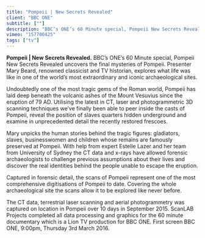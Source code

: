 ```yaml
---
title: "Pompeii | New Secrets Revealed"
client: "BBC ONE"
subtitle: [""]
description: "BBC’s ONE’s 60 Minute special, Pompeii New Secrets Revealed uncovers the final mysteries of Pompeii. Presenter Mary Beard renowned classicist and TV historian explores what life was like in one of the world’s most extraordinary and iconic archaeological sites."
vimeo: "157700425"
tags: ["tv"]
---
```



**Pompeii | New Secrets Revealed.** BBC’s ONE’s 60 Minute special, Pompeii New Secrets Revealed uncovers the final mysteries of Pompeii. Presenter Mary Beard, renowned classicist and TV historian, explores what life was like in one of the world’s most extraordinary and iconic archaeological sites.

Undoubtedly one of the most tragic gems of the Roman world, Pompeii has laid deep beneath the volcanic ashes of the Mount Vesuvius since the eruption of 79 AD. Utilising the latest in CT, laser and photogrammetric 3D scanning techniques we’ve finally been able to peer inside the casts of Pompeii, reveal the position of slaves quarters hidden underground and examine in unprecedented detail the recently restored frescoes.

<ImageMagic href="BBCPOMPEII_01.jpg" />
<ImageMagic
  href="BBCPOMPEII_06.jpg"
  caption="Overturning previous stories and assumptions the CT provides new insights into the lives of those who lived at Pompeii"
/>
<ImageMagic
  href="BBCPOMPEII_05.jpg"
  caption="A 3D scan of the casts in the exhibition"
/>
Mary unpicks the human stories behind the tragic figures: gladiators, slaves, businesswomen
and children whose remains are famously preserved at Pompeii. With help from expert
Estelle Lazer and her team from University of Sydney the CT data and x-rays have
allowed forensic archaeologists to challenge previous assumptions about their lives
and discover the real identities behind the people unable to escape the eruption.

Captured in forensic detail, the scans of Pompeii represent one of the most comprehensive digitisations of Pompeii to date. Covering the whole archaeological site the scans allow it to be explored like never before.

The CT data, terrestrial laser scanning and aerial photogrammetry was captured on location in Pompeii over 10 days in September 2015. ScanLAB Projects completed all data processing and graphics for the 60 minute documentary which is a Lion TV production for BBC ONE. First screen BBC ONE, 9:00pm, Thursday 3rd March 2016.

<ImageMagic
  href="BBCPOMPEII_14.jpg"
  caption="The Roman Amphitheatre as captured by the scanning team"
/>
<ImageMagic
  href="BBCPOMPEII_02.jpg"
  caption="The extensive estate of Julia Felix, one of the wealthiest inhabitants of Pompeii"
/>
<ImageMagic
  href="BBCPOMPEII_15.jpg"
  caption="Julia Felix and her bath house open to exclusive clients"
/>
<ImageMagic
  href="BBCPOMPEII_12.jpg"
  caption="The interior of Paquio Proculo and its extensive mosaic"
/>

<InlineImages>
  <ImageMagic
    href="BBCPOMPEII_18.jpg"
    caption="Julia Felix's private residence"
  />
  <ImageMagic
    href="BBCPOMPEII_08.jpg"
    caption="Skulls collected from across Pompeii in storage"
  />
</InlineImages>
